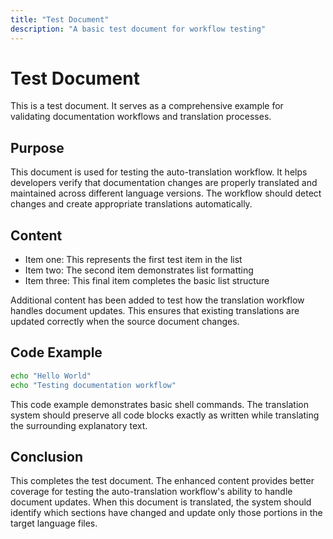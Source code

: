 ```yaml
---
title: "Test Document"
description: "A basic test document for workflow testing"
---
```


# Test Document

This is a test document. It serves as a comprehensive example for validating documentation workflows and translation processes.

## Purpose

This document is used for testing the auto-translation workflow. It helps developers verify that documentation changes are properly translated and maintained across different language versions. The workflow should detect changes and create appropriate translations automatically.

## Content

- Item one: This represents the first test item in the list
- Item two: The second item demonstrates list formatting
- Item three: This final item completes the basic list structure

Additional content has been added to test how the translation workflow handles document updates. This ensures that existing translations are updated correctly when the source document changes.

## Code Example

```bash
echo "Hello World"
echo "Testing documentation workflow"
```

This code example demonstrates basic shell commands. The translation system should preserve all code blocks exactly as written while translating the surrounding explanatory text.

## Conclusion

This completes the test document. The enhanced content provides better coverage for testing the auto-translation workflow's ability to handle document updates. When this document is translated, the system should identify which sections have changed and update only those portions in the target language files.
